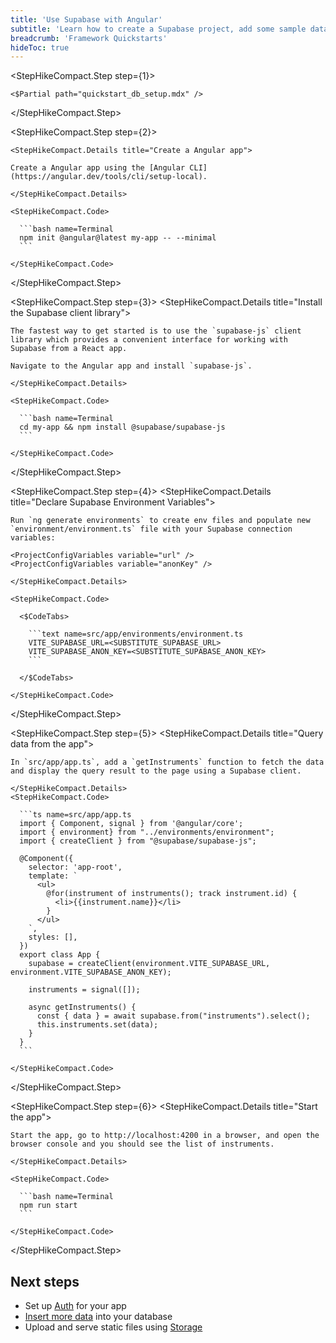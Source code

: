 ```yaml
---
title: 'Use Supabase with Angular'
subtitle: 'Learn how to create a Supabase project, add some sample data to your database, and query the data from a Angular app.'
breadcrumb: 'Framework Quickstarts'
hideToc: true
---
```


<StepHikeCompact>

  <StepHikeCompact.Step step={1}>

    <$Partial path="quickstart_db_setup.mdx" />

  </StepHikeCompact.Step>

  <StepHikeCompact.Step step={2}>

    <StepHikeCompact.Details title="Create a Angular app">

    Create a Angular app using the [Angular CLI](https://angular.dev/tools/cli/setup-local).

    </StepHikeCompact.Details>

    <StepHikeCompact.Code>

      ```bash name=Terminal
      npm init @angular@latest my-app -- --minimal
      ```

    </StepHikeCompact.Code>

  </StepHikeCompact.Step>

  <StepHikeCompact.Step step={3}>
    <StepHikeCompact.Details title="Install the Supabase client library">

    The fastest way to get started is to use the `supabase-js` client library which provides a convenient interface for working with Supabase from a React app.

    Navigate to the Angular app and install `supabase-js`.

    </StepHikeCompact.Details>

    <StepHikeCompact.Code>

      ```bash name=Terminal
      cd my-app && npm install @supabase/supabase-js
      ```

    </StepHikeCompact.Code>

  </StepHikeCompact.Step>

  <StepHikeCompact.Step step={4}>
    <StepHikeCompact.Details title="Declare Supabase Environment Variables">

    Run `ng generate environments` to create env files and populate new `environment/environment.ts` file with your Supabase connection variables:

    <ProjectConfigVariables variable="url" />
    <ProjectConfigVariables variable="anonKey" />

    </StepHikeCompact.Details>

    <StepHikeCompact.Code>

      <$CodeTabs>

        ```text name=src/app/environments/environment.ts
        VITE_SUPABASE_URL=<SUBSTITUTE_SUPABASE_URL>
        VITE_SUPABASE_ANON_KEY=<SUBSTITUTE_SUPABASE_ANON_KEY>
        ```

      </$CodeTabs>

    </StepHikeCompact.Code>

  </StepHikeCompact.Step>

  <StepHikeCompact.Step step={5}>
    <StepHikeCompact.Details title="Query data from the app">

    In `src/app/app.ts`, add a `getInstruments` function to fetch the data and display the query result to the page using a Supabase client.

    </StepHikeCompact.Details>
    <StepHikeCompact.Code>

      ```ts name=src/app/app.ts
      import { Component, signal } from '@angular/core';
      import { environment} from "../environments/environment";
      import { createClient } from "@supabase/supabase-js";

      @Component({
        selector: 'app-root',
        template: `
          <ul>
            @for(instrument of instruments(); track instrument.id) {
              <li>{{instrument.name}}</li>
            }
          </ul>
        `,
        styles: [],
      })
      export class App {
        supabase = createClient(environment.VITE_SUPABASE_URL, environment.VITE_SUPABASE_ANON_KEY);

        instruments = signal([]);

        async getInstruments() {
          const { data } = await supabase.from("instruments").select();
          this.instruments.set(data);
        }
      }
      ```

    </StepHikeCompact.Code>

  </StepHikeCompact.Step>

  <StepHikeCompact.Step step={6}>
    <StepHikeCompact.Details title="Start the app">

    Start the app, go to http://localhost:4200 in a browser, and open the browser console and you should see the list of instruments.

    </StepHikeCompact.Details>

    <StepHikeCompact.Code>

      ```bash name=Terminal
      npm run start
      ```

    </StepHikeCompact.Code>

  </StepHikeCompact.Step>
</StepHikeCompact>

## Next steps

- Set up [Auth](/docs/guides/auth) for your app
- [Insert more data](/docs/guides/database/import-data) into your database
- Upload and serve static files using [Storage](/docs/guides/storage)
